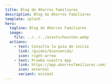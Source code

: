 ```yaml
---
title: Blog de Ahorros Familiares
description: Blog de Ahorros Familiares
template: splash
hero:
  tagline: Blog de Ahorros Familiares
  image:
    file: ../../../assets/houston.webp
  actions:
    - text: Consulta la guía de inicio
      link: /guides/bienvenida/
      icon: right-arrow
    - text: Prueba nuestra App
      link: https://app.ahorrosfamiliares.com/
      icon: external
      variant: minimal
---
```



<CardGrid>
	<LinkCard
		title="Un Resumen de Contabilidad"
  		href="./un-resumen-de-contabilidad/"
	/>
	<LinkCard
		title="Tasa de Reinversión"
    		href="./tasa-de-reinversion/"
	/>
	<LinkCard
		title="Intereses Minoritarios"
			href="./intereses-minoritarios/"
	/>
	<LinkCard
		title="Un Resumen de Contabilidad"
  		href="./un-resumen-de-contabilidad/"
	/>
</CardGrid>

